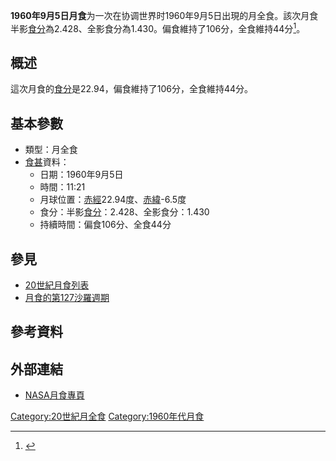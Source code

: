 {{Notability|time=2022-05-10T08:20:58+00:00}}
{{Infobox lunar eclipse
| date        = 1960年9月5日
| time        = 11:21
| nature     = 月全食
| saros       = 127
| gamma           = 0.242
| magnitude      = 半影食分：2.428<br/>全影食分：1.430
| par_duration   = 106分
| tot_duration    = 44分
| chart               = Lunar eclipse chart close-1960Sep05.png
}}
'''1960年9月5日月食'''为一次在协调世界时1960年9月5日出現的月全食。該次月食半影[[食分|食分]]為2.428、全影食分為1.430。偏食維持了106分，全食維持44分<ref name="nasa_catalog_list">{{cite web|url=http://eclipse.gsfc.nasa.gov/LEcat/LE1901-2000.html|title=Lunar Eclipses: 1901 to 2000|language=en|publisher=[[NASA|NASA]]|archiveurl=https://web.archive.org/web/20080331031357/http://eclipse.gsfc.nasa.gov/LEcat/LE1901-2000.html|archivedate=2008-03-31|deadurl=yes|accessdate=2016-09-10}}</ref>。

== 概述 ==
這次月食的[[食分|食分]]是22.94，偏食維持了106分，全食維持44分。

== 基本參數 ==
{{NoteUTC}}
* 類型：月全食
*[[食甚|食甚]]資料：
** 日期：1960年9月5日
** 時間：11:21
** 月球位置：[[赤經|赤經]]22.94度、[[赤緯|赤緯]]-6.5度
** 食分：半影[[食分|食分]]：2.428、全影食分：1.430
** 持續時間：偏食106分、全食44分

== 參見 ==
{{portal box|天文學}}
* [[20世紀月食列表|20世紀月食列表]]
* [[月食的第127沙羅週期|月食的第127沙羅週期]]

== 參考資料 ==
{{reflist}}

== 外部連結 ==
* [http://eclipse.gsfc.nasa.gov/lunar.html NASA月食專頁]{{Wayback|url=http://eclipse.gsfc.nasa.gov/lunar.html |date=20181231235927 }}{{en icon}}
{{Lunar-eclipse-stub}}
{{月食}}

[[Category:20世紀月全食|Category:20世紀月全食]]
[[Category:1960年代月食|Category:1960年代月食]]